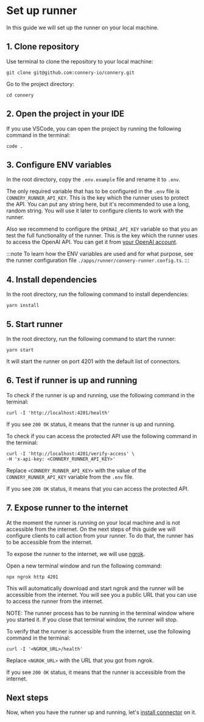 # Set up runner

In this guide we will set up the runner on your local machine.

## 1. Clone repository

Use terminal to clone the repository to your local machine:

```
git clone git@github.com:connery-io/connery.git
```

Go to the project directory:

```
cd connery
```

## 2. Open the project in your IDE

If you use VSCode, you can open the project by running the following command in the terminal:

```
code .
```

## 3. Configure ENV variables

In the root directory, copy the `.env.example` file and rename it to `.env`.

The only required variable that has to be configured in the `.env` file is `CONNERY_RUNNER_API_KEY`.
This is the key which the runner uses to protect the API. You can put any string here, but it's recommended to use a long, random string.
You will use it later to configure clients to work with the runner.

Also we recommend to configure the `OPENAI_API_KEY` variable so that you an test the full functionality of the runner.
This is the key which the runner uses to access the OpenAI API. You can get it from [your OpenAI account](https://platform.openai.com/account/api-keys).

:::note
To learn how the ENV variables are used and for what purpose, see the runner configuration file `./apps/runner/connery-runner.config.ts`.
:::

## 4. Install dependencies

In the root directory, run the following command to install dependencies:

```
yarn install
```

## 5. Start runner

In the root directory, run the following command to start the runner:

```
yarn start
```

It will start the runner on port 4201 with the default list of connectors.

## 6. Test if runner is up and running

To check if the runner is up and running, use the following command in the terminal:

```
curl -I 'http://localhost:4201/health'
```

If you see `200 OK` status, it means that the runner is up and running.

To check if you can access the protected API use the following command in the terminal:

```
curl -I 'http://localhost:4201/verify-access' \
-H 'x-api-key: <CONNERY_RUNNER_API_KEY>'
```

Replace `<CONNERY_RUNNER_API_KEY>` with the value of the `CONNERY_RUNNER_API_KEY` variable from the `.env` file.

If you see `200 OK` status, it means that you can access the protected API.

## 7. Expose runner to the internet

At the moment the runner is running on your local machine and is not accessible from the internet.
On the next steps of this guide we will configure clients to call action from your runner. To do that, the runner has to be accessible from the internet.

To expose the runner to the internet, we will use [ngrok](https://ngrok.com/).

Open a new terminal window and run the following command:

```
npx ngrok http 4201
```

This will automatically download and start ngrok and the runner will be accessible from the internet.
You will see you a public URL that you can use to access the runner from the internet.

NOTE: The runner process has to be running in the terminal window where you started it. If you close that terminal window, the runner will stop.

To verify that the runner is accessible from the internet, use the following command in the terminal:

```
curl -I '<NGROK_URL>/health'
```

Replace `<NGROK_URL>` with the URL that you got from ngrok.

If you see `200 OK` status, it means that the runner is accessible from the internet.

## Next steps

Now, when you have the runner up and running, let's [install connector](/docs/getting-started/install-connector-on-the-runner) on it.
